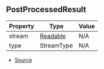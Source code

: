 ## PostProcessedResult

| Property | Type | Value |
| ----------- | ----------- | ----------- |
| stream | [Readable](https://nodejs.org/dist/latest/docs/api/stream.html#stream_class_stream_readable) | N/A |
| type | StreamType | N/A |


- [Source](https://github.com/Androz2091/discord-player/blob/cd18f37/packages/discord-player/src/Structures/GuildQueue.ts#L52)